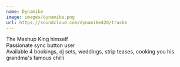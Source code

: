 ```yaml
---
name: Dynamike
image: images/dynamike.png
url: https://soundcloud.com/dynamike420/tracks
---
```

The Mashup King himself\
Passionate sync button user\
Available 4 bookings, dj sets, weddings, strip teases, cooking you his grandma's famous chilli